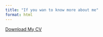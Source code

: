 ```yaml
---
title: "If you wan to know more about me"
format: html
---
```


[Download My CV](/cloud/project/elements/CV.pdf)
